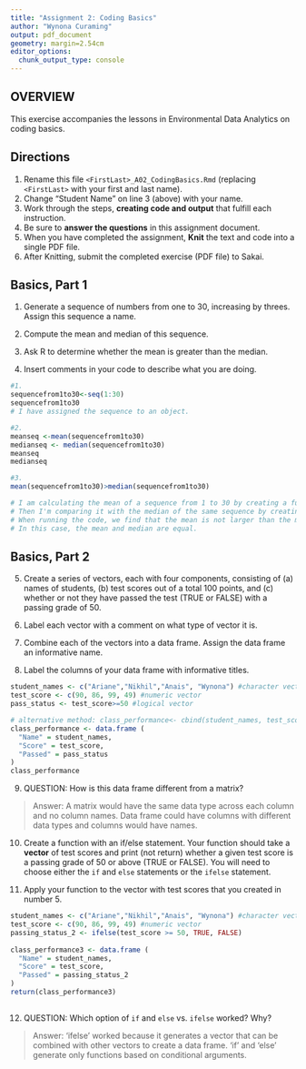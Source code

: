 ```yaml
---
title: "Assignment 2: Coding Basics"
author: "Wynona Curaming"
output: pdf_document
geometry: margin=2.54cm
editor_options: 
  chunk_output_type: console
---
```


## OVERVIEW

This exercise accompanies the lessons in Environmental Data Analytics on coding basics.

## Directions

1.  Rename this file `<FirstLast>_A02_CodingBasics.Rmd` (replacing `<FirstLast>` with your first and last name).
2.  Change "Student Name" on line 3 (above) with your name.
3.  Work through the steps, **creating code and output** that fulfill each instruction.
4.  Be sure to **answer the questions** in this assignment document.
5.  When you have completed the assignment, **Knit** the text and code into a single PDF file.
6.  After Knitting, submit the completed exercise (PDF file) to Sakai.

## Basics, Part 1

1.  Generate a sequence of numbers from one to 30, increasing by threes. Assign this sequence a name.

2.  Compute the mean and median of this sequence.

3.  Ask R to determine whether the mean is greater than the median.

4.  Insert comments in your code to describe what you are doing.

```r
#1. 
sequencefrom1to30<-seq(1:30)
sequencefrom1to30
# I have assigned the sequence to an object. 

#2. 
meanseq <-mean(sequencefrom1to30)
medianseq <- median(sequencefrom1to30)
meanseq
medianseq

#3. 
mean(sequencefrom1to30)>median(sequencefrom1to30)

# I am calculating the mean of a sequence from 1 to 30 by creating a function
# Then I'm comparing it with the median of the same sequence by creating a function. 
# When running the code, we find that the mean is not larger than the median. 
# In this case, the mean and median are equal. 

```

## Basics, Part 2

5.  Create a series of vectors, each with four components, consisting of (a) names of students, (b) test scores out of a total 100 points, and (c) whether or not they have passed the test (TRUE or FALSE) with a passing grade of 50.

6.  Label each vector with a comment on what type of vector it is.

7.  Combine each of the vectors into a data frame. Assign the data frame an informative name.

8.  Label the columns of your data frame with informative titles.

```r

student_names <- c("Ariane","Nikhil","Anais", "Wynona") #character vector
test_score <- c(90, 86, 99, 49) #numeric vector
pass_status <- test_score>=50 #logical vector

# alternative method: class_performance<- cbind(student_names, test_score, pass_status)
class_performance <- data.frame (
  "Name" = student_names,
  "Score" = test_score,
  "Passed" = pass_status
)
class_performance
```

9.  QUESTION: How is this data frame different from a matrix?

> Answer: A matrix would have the same data type across each column and no column names. Data frame could have columns with different data types and columns would have names.  

10. Create a function with an if/else statement. Your function should take a **vector** of test scores and print (not return) whether a given test score is a passing grade of 50 or above (TRUE or FALSE). You will need to choose either the `if` and `else` statements or the `ifelse` statement. 

11. Apply your function to the vector with test scores that you created in number 5.
```r
student_names <- c("Ariane","Nikhil","Anais", "Wynona") #character vector
test_score <- c(90, 86, 99, 49) #numeric vector
passing_status_2 <- ifelse(test_score >= 50, TRUE, FALSE)
  
class_performance3 <- data.frame (
  "Name" = student_names,
  "Score" = test_score,
  "Passed" = passing_status_2
)
return(class_performance3)
  
```


12. QUESTION: Which option of `if` and `else` vs. `ifelse` worked? Why?

> Answer: 'ifelse' worked because it generates a vector that can be combined with other vectors to create a data frame. 'if' and 'else' generate only functions based on conditional arguments. 
